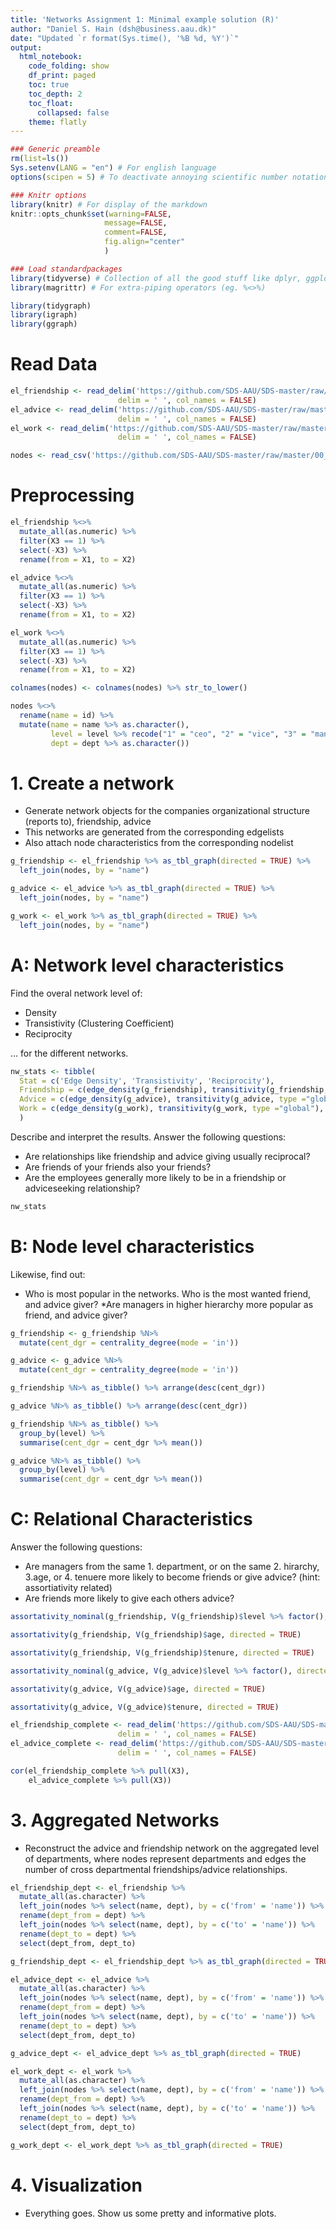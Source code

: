 ```yaml
---
title: 'Networks Assignment 1: Minimal example solution (R)'
author: "Daniel S. Hain (dsh@business.aau.dk)"
date: "Updated `r format(Sys.time(), '%B %d, %Y')`"
output:
  html_notebook:
    code_folding: show
    df_print: paged
    toc: true
    toc_depth: 2
    toc_float:
      collapsed: false
    theme: flatly
---
```


```r
### Generic preamble
rm(list=ls())
Sys.setenv(LANG = "en") # For english language
options(scipen = 5) # To deactivate annoying scientific number notation

### Knitr options
library(knitr) # For display of the markdown
knitr::opts_chunk$set(warning=FALSE,
                     message=FALSE,
                     comment=FALSE, 
                     fig.align="center"
                     )
```

```r
### Load standardpackages
library(tidyverse) # Collection of all the good stuff like dplyr, ggplot2 ect.
library(magrittr) # For extra-piping operators (eg. %<>%)

library(tidygraph)
library(igraph)
library(ggraph)
```

# Read Data

```r
el_friendship <- read_delim('https://github.com/SDS-AAU/SDS-master/raw/master/00_data/network_krackhard/Krack-High-Tec-edgelist-Friendship.txt',
                        delim = ' ', col_names = FALSE)
el_advice <- read_delim('https://github.com/SDS-AAU/SDS-master/raw/master/00_data/network_krackhard/Krack-High-Tec-edgelist-Advice.txt',
                        delim = ' ', col_names = FALSE)
el_work <- read_delim('https://github.com/SDS-AAU/SDS-master/raw/master/00_data/network_krackhard/Krack-High-Tec-edgelist-ReportsTo.txt',
                        delim = ' ', col_names = FALSE)
```

```r
nodes <- read_csv('https://github.com/SDS-AAU/SDS-master/raw/master/00_data/network_krackhard/Krack-High-Tec-Attributes.csv')
```

# Preprocessing

```r
el_friendship %<>%  
  mutate_all(as.numeric) %>%
  filter(X3 == 1) %>%
  select(-X3) %>%
  rename(from = X1, to = X2)

el_advice %<>% 
  mutate_all(as.numeric) %>%
  filter(X3 == 1) %>%
  select(-X3) %>%
  rename(from = X1, to = X2)

el_work %<>% 
  mutate_all(as.numeric) %>%
  filter(X3 == 1) %>%
  select(-X3) %>%
  rename(from = X1, to = X2)
```

```r
colnames(nodes) <- colnames(nodes) %>% str_to_lower()

nodes %<>%
  rename(name = id) %>%
  mutate(name = name %>% as.character(),
         level = level %>% recode("1" = "ceo", "2" = "vice", "3" = "manager"),
         dept = dept %>% as.character())
```

# 1. Create a network

* Generate network objects for the companies organizational structure (reports to), friendship, advice
* This networks are generated from the corresponding edgelists
* Also attach node characteristics from the corresponding nodelist

```r
g_friendship <- el_friendship %>% as_tbl_graph(directed = TRUE) %>%
  left_join(nodes, by = "name")

g_advice <- el_advice %>% as_tbl_graph(directed = TRUE) %>%
  left_join(nodes, by = "name")

g_work <- el_work %>% as_tbl_graph(directed = TRUE) %>%
  left_join(nodes, by = "name")
```

# A: Network level characteristics

Find the overal network level of:

* Density
* Transistivity (Clustering Coefficient)
* Reciprocity

... for the different networks. 

```r
nw_stats <- tibble(
  Stat = c('Edge Density', 'Transistivity', 'Reciprocity'),
  Friendship = c(edge_density(g_friendship), transitivity(g_friendship, type ="global"), reciprocity(g_friendship)), 
  Advice = c(edge_density(g_advice), transitivity(g_advice, type ="global"), reciprocity(g_advice)), 
  Work = c(edge_density(g_work), transitivity(g_work, type ="global"), reciprocity(g_work))
  )
```

Describe and interpret the results. Answer the following
questions:

* Are relationships like friendship and advice giving usually reciprocal?
* Are friends of your friends also your friends?
* Are the employees generally more likely to be in a friendship or adviceseeking
relationship?

```r
nw_stats
```

# B: Node level characteristics

Likewise, find out:

* Who is most popular in the networks. Who is the most wanted friend, and advice giver?
*Are managers in higher hierarchy more popular as friend, and advice giver?

```r
g_friendship <- g_friendship %N>%
  mutate(cent_dgr = centrality_degree(mode = 'in'))

g_advice <- g_advice %N>%
  mutate(cent_dgr = centrality_degree(mode = 'in'))
```

```r
g_friendship %N>% as_tibble() %>% arrange(desc(cent_dgr)) 
```
```r
g_advice %N>% as_tibble() %>% arrange(desc(cent_dgr)) 
```

```r
g_friendship %N>% as_tibble() %>% 
  group_by(level) %>%
  summarise(cent_dgr = cent_dgr %>% mean())
```

```r
g_advice %N>% as_tibble() %>% 
  group_by(level) %>%
  summarise(cent_dgr = cent_dgr %>% mean())
```


# C: Relational Characteristics

Answer the following questions:

* Are managers from the same 1. department, or on the same 2. hirarchy, 3.age, or 4. tenuere more likely to become friends or give advice? (hint: assortiativity related)
* Are friends more likely to give each others advice?

```r
assortativity_nominal(g_friendship, V(g_friendship)$level %>% factor(), directed = TRUE)
```

```r
assortativity(g_friendship, V(g_friendship)$age, directed = TRUE)
```

```r
assortativity(g_friendship, V(g_friendship)$tenure, directed = TRUE)
```

```r
assortativity_nominal(g_advice, V(g_advice)$level %>% factor(), directed = TRUE)
```

```r
assortativity(g_advice, V(g_advice)$age, directed = TRUE)
```

```r
assortativity(g_advice, V(g_advice)$tenure, directed = TRUE)
```

```r
el_friendship_complete <- read_delim('https://github.com/SDS-AAU/SDS-master/raw/master/00_data/network_krackhard/Krack-High-Tec-edgelist-Friendship.txt',
                        delim = ' ', col_names = FALSE)
el_advice_complete <- read_delim('https://github.com/SDS-AAU/SDS-master/raw/master/00_data/network_krackhard/Krack-High-Tec-edgelist-Advice.txt',
                        delim = ' ', col_names = FALSE)
```

```r
cor(el_friendship_complete %>% pull(X3), 
    el_advice_complete %>% pull(X3))
```



# 3. Aggregated Networks

* Reconstruct the advice and friendship network on the aggregated level of departments, where nodes represent departments and edges the number of cross departmental friendships/advice relationships.

```r
el_friendship_dept <- el_friendship %>% 
  mutate_all(as.character) %>%
  left_join(nodes %>% select(name, dept), by = c('from' = 'name')) %>%
  rename(dept_from = dept) %>%
  left_join(nodes %>% select(name, dept), by = c('to' = 'name')) %>%
  rename(dept_to = dept) %>%
  select(dept_from, dept_to)
```

```r
g_friendship_dept <- el_friendship_dept %>% as_tbl_graph(directed = TRUE)
```

```r
el_advice_dept <- el_advice %>% 
  mutate_all(as.character) %>%
  left_join(nodes %>% select(name, dept), by = c('from' = 'name')) %>%
  rename(dept_from = dept) %>%
  left_join(nodes %>% select(name, dept), by = c('to' = 'name')) %>%
  rename(dept_to = dept) %>%
  select(dept_from, dept_to)
```

```r
g_advice_dept <- el_advice_dept %>% as_tbl_graph(directed = TRUE)
```

```r
el_work_dept <- el_work %>% 
  mutate_all(as.character) %>%
  left_join(nodes %>% select(name, dept), by = c('from' = 'name')) %>%
  rename(dept_from = dept) %>%
  left_join(nodes %>% select(name, dept), by = c('to' = 'name')) %>%
  rename(dept_to = dept) %>%
  select(dept_from, dept_to)
```

```r
g_work_dept <- el_work_dept %>% as_tbl_graph(directed = TRUE)
```

# 4. Visualization

* Everything goes. Show us some pretty and informative plots. 


